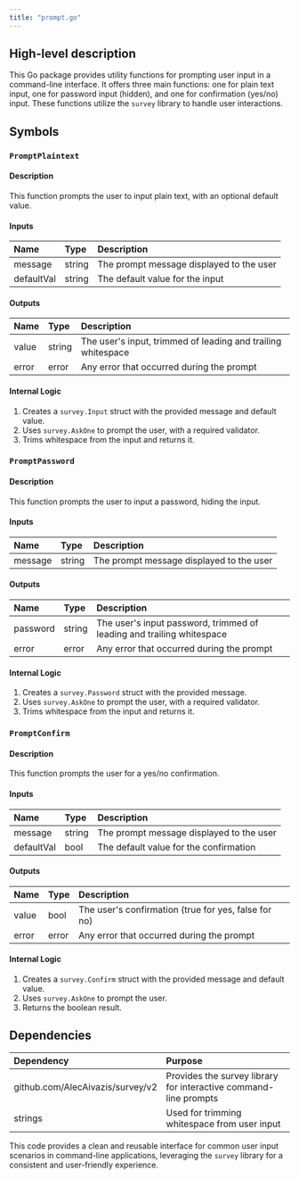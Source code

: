 ```yaml
---
title: "prompt.go"
---
```


## High-level description
This Go package provides utility functions for prompting user input in a command-line interface. It offers three main functions: one for plain text input, one for password input (hidden), and one for confirmation (yes/no) input. These functions utilize the `survey` library to handle user interactions.

## Symbols

### `PromptPlaintext`
#### Description
This function prompts the user to input plain text, with an optional default value.

#### Inputs
| Name | Type | Description |
|:-----|:-----|:------------|
| message | string | The prompt message displayed to the user |
| defaultVal | string | The default value for the input |

#### Outputs
| Name | Type | Description |
|:-----|:-----|:------------|
| value | string | The user's input, trimmed of leading and trailing whitespace |
| error | error | Any error that occurred during the prompt |

#### Internal Logic
1. Creates a `survey.Input` struct with the provided message and default value.
2. Uses `survey.AskOne` to prompt the user, with a required validator.
3. Trims whitespace from the input and returns it.

### `PromptPassword`
#### Description
This function prompts the user to input a password, hiding the input.

#### Inputs
| Name | Type | Description |
|:-----|:-----|:------------|
| message | string | The prompt message displayed to the user |

#### Outputs
| Name | Type | Description |
|:-----|:-----|:------------|
| password | string | The user's input password, trimmed of leading and trailing whitespace |
| error | error | Any error that occurred during the prompt |

#### Internal Logic
1. Creates a `survey.Password` struct with the provided message.
2. Uses `survey.AskOne` to prompt the user, with a required validator.
3. Trims whitespace from the input and returns it.

### `PromptConfirm`
#### Description
This function prompts the user for a yes/no confirmation.

#### Inputs
| Name | Type | Description |
|:-----|:-----|:------------|
| message | string | The prompt message displayed to the user |
| defaultVal | bool | The default value for the confirmation |

#### Outputs
| Name | Type | Description |
|:-----|:-----|:------------|
| value | bool | The user's confirmation (true for yes, false for no) |
| error | error | Any error that occurred during the prompt |

#### Internal Logic
1. Creates a `survey.Confirm` struct with the provided message and default value.
2. Uses `survey.AskOne` to prompt the user.
3. Returns the boolean result.

## Dependencies
| Dependency | Purpose |
|:-----------|:--------|
| github.com/AlecAivazis/survey/v2 | Provides the survey library for interactive command-line prompts |
| strings | Used for trimming whitespace from user input |

This code provides a clean and reusable interface for common user input scenarios in command-line applications, leveraging the `survey` library for a consistent and user-friendly experience.